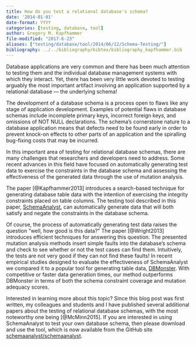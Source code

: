 ```yaml
---
title: How do you test a relational database's schema?
date: '2014-01-01'
date-format: YYYY
categories: [testing, database, tool]
author: Gregory M. Kapfhammer
file-modified: "2017-6-23"
aliases: ["testing/database/tool/2014/06/12/Schema-Testing/"]
bibliography: ../../bibliography/bibtex/bibliography_kapfhammer.bib
---
```


Database applications are very common and there has been much attention to
testing them and the individual database management systems with which they
interact. Yet, there has been very little work devoted to testing arguably the
most important artifact involving an application supported by a relational
database &mdash; the underlying schema!

The development of a database schema is a process open to flaws like any stage
of application development. Examples of potential flaws in database schemas
include incomplete primary keys, incorrect foreign keys, and omissions of NOT
NULL declarations. The schema's cornerstone nature to a database application
means that defects need to be found early in order to prevent knock-on effects
to other parts of an application and the spiralling bug-fixing costs that may be
incurred.

In this important area of testing for relational database schemas, there are
many challenges that researchers and developers need to address. Some recent
advances in this field have focused on automatically generating test data to
exercise the constraints in the database schema and assessing the effectiveness
of the generated data through the use of mutation analysis.

The paper [@Kapfhammer2013] introduces a search-based technique for generating
database table data with the intention of exercising the integrity constraints
placed on table columns. The testing tool described in this paper, <a
href="http://schemaanalyst.org/">SchemaAnalyst</a>, can automatically generate
data that will both satisfy and negate the constraints in the database schema.
</p>

Of course, the process of automatically generating test data raises the question
"well, how good is this data?" The paper [@Wright2013] introduces efficient
techniques for answering this question. The presented mutation analysis methods
insert simple faults into the database's schema and check to see whether or not
the test cases can find them. Intuitively, the tests are not very good if they
can not find these faults! In recent empirical studies designed to evaluate the
effectiveness of SchemaAnalyst we compared it to a popular tool for generating
table data, <a href="http://dbmonster.sourceforge.net/">DBMonster</a>. With
competitive or faster data generation times, our method outperforms DBMonster in
terms of both the schema constraint coverage and mutation adequacy scores.

Interested in learning more about this topic? Since this blog post was first
written, my colleagues and students and I have published several additional
papers about the testing of relational database schemas, with the most
noteworthy one being [@McMinn2015]. If you are interested in using
SchemaAnalyst to test your own database schema, then please download and use
the tool, which is now available from the GitHub site <a
href="https://github.com/schemaanalyst/schemaanalyst">schemaanalyst/schemaanalyst</a>.
